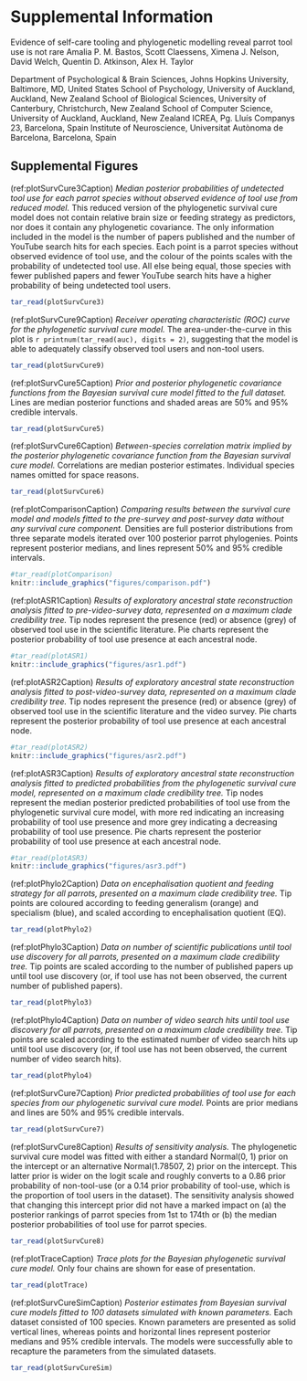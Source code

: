 \renewcommand{\figurename}{Figure}
\renewcommand{\tablename}{Table}
\renewcommand{\thefigure}{S\arabic{figure}} \setcounter{figure}{0}
\renewcommand{\thetable}{S\arabic{table}} \setcounter{table}{0}
\renewcommand{\theequation}{S\arabic{equation}} \setcounter{equation}{0}

# **Supplemental Information**

\setcounter{page}{1}
\centering
\noindent \hspace*{5mm} \small Evidence of self-care tooling and phylogenetic modelling reveal parrot tool use is not rare \newline
\hspace*{1cm} \small Amalia P. M. Bastos\textsuperscript{1,2}, Scott Claessens\textsuperscript{2}, Ximena J. Nelson\textsuperscript{3}, David Welch\textsuperscript{4}, \newline
\hspace*{25mm} Quentin D. Atkinson\textsuperscript{2}, Alex H. Taylor\textsuperscript{2,3,5,6} \newline
\raggedright
\noindent \footnotesize \textsuperscript{1} Department of Psychological & Brain Sciences, Johns Hopkins University, Baltimore, MD, United States \newline
\noindent \footnotesize \textsuperscript{2} School of Psychology, University of Auckland, Auckland, New Zealand \newline
\noindent \footnotesize \textsuperscript{3} School of Biological Sciences, University of Canterbury, Christchurch, New Zealand \newline
\noindent \footnotesize \textsuperscript{4} School of Computer Science, University of Auckland, Auckland, New Zealand \newline
\noindent \footnotesize \textsuperscript{5} ICREA, Pg. Lluís Companys 23, Barcelona, Spain \newline
\noindent \footnotesize \textsuperscript{6} Institute of Neuroscience, Universitat Autònoma de Barcelona, Barcelona, Spain \newline
\normalsize
\newpage

## Supplemental Figures

(ref:plotSurvCure3Caption) _Median posterior probabilities of undetected tool use for each parrot species without observed evidence of tool use from reduced model._ This reduced version of the phylogenetic survival cure model does not contain relative brain size or feeding strategy as predictors, nor does it contain any phylogenetic covariance. The only information included in the model is the number of papers published and the number of YouTube search hits for each species. Each point is a parrot species without observed evidence of tool use, and the colour of the points scales with the probability of undetected tool use. All else being equal, those species with fewer published papers and fewer YouTube search hits have a higher probability of being undetected tool users.

```r
tar_read(plotSurvCure3)
```

\newpage

(ref:plotSurvCure9Caption) _Receiver operating characteristic (ROC) curve for the phylogenetic survival cure model._ The area-under-the-curve in this plot is `r printnum(tar_read(auc), digits = 2)`, suggesting that the model is able to adequately classify observed tool users and non-tool users.

```r
tar_read(plotSurvCure9)
```

\newpage

(ref:plotSurvCure5Caption) _Prior and posterior phylogenetic covariance functions from the Bayesian survival cure model fitted to the full dataset._ Lines are median posterior functions and shaded areas are 50% and 95% credible intervals.

```r
tar_read(plotSurvCure5)
```

\newpage

(ref:plotSurvCure6Caption) _Between-species correlation matrix implied by the posterior phylogenetic covariance function from the Bayesian survival cure model._ Correlations are median posterior estimates. Individual species names omitted for space reasons.

```r
tar_read(plotSurvCure6)
```

\newpage

(ref:plotComparisonCaption) _Comparing results between the survival cure model and models fitted to the pre-survey and post-survey data without any survival cure component._ Densities are full posterior distributions from three separate models iterated over 100 posterior parrot phylogenies. Points represent posterior medians, and lines represent 50% and 95% credible intervals.

```r
#tar_read(plotComparison)
knitr::include_graphics("figures/comparison.pdf")
```

\newpage

(ref:plotASR1Caption) _Results of exploratory ancestral state reconstruction analysis fitted to pre-video-survey data, represented on a maximum clade credibility tree._ Tip nodes represent the presence (red) or absence (grey) of observed tool use in the scientific literature. Pie charts represent the posterior probability of tool use presence at each ancestral node.

```r
#tar_read(plotASR1)
knitr::include_graphics("figures/asr1.pdf")
```

\newpage

(ref:plotASR2Caption) _Results of exploratory ancestral state reconstruction analysis fitted to post-video-survey data, represented on a maximum clade credibility tree._ Tip nodes represent the presence (red) or absence (grey) of observed tool use in the scientific literature and the video survey. Pie charts represent the posterior probability of tool use presence at each ancestral node.

```r
#tar_read(plotASR2)
knitr::include_graphics("figures/asr2.pdf")
```

\newpage

(ref:plotASR3Caption) _Results of exploratory ancestral state reconstruction analysis fitted to predicted probabilities from the phylogenetic survival cure model, represented on a maximum clade credibility tree._ Tip nodes represent the median posterior predicted probabilities of tool use from the phylogenetic survival cure model, with more red indicating an increasing probability of tool use presence and more grey indicating a decreasing probability of tool use presence. Pie charts represent the posterior probability of tool use presence at each ancestral node.

```r
#tar_read(plotASR3)
knitr::include_graphics("figures/asr3.pdf")
```

\newpage

(ref:plotPhylo2Caption) _Data on encephalisation quotient and feeding strategy for all parrots, presented on a maximum clade credibility tree._ Tip points are coloured according to feeding generalism (orange) and specialism (blue), and scaled according to encephalisation quotient (EQ).

```r
tar_read(plotPhylo2)
```

\newpage

(ref:plotPhylo3Caption) _Data on number of scientific publications until tool use discovery for all parrots, presented on a maximum clade credibility tree._ Tip points are scaled according to the number of published papers up until tool use discovery (or, if tool use has not been observed, the current number of published papers).

```r
tar_read(plotPhylo3)
```

\newpage

(ref:plotPhylo4Caption) _Data on number of video search hits until tool use discovery for all parrots, presented on a maximum clade credibility tree._ Tip points are scaled according to the estimated number of video search hits up until tool use discovery (or, if tool use has not been observed, the current number of video search hits).

```r
tar_read(plotPhylo4)
```

\newpage

(ref:plotSurvCure7Caption) _Prior predicted probabilities of tool use for each species from our phylogenetic survival cure model._ Points are prior medians and lines are 50% and 95% credible intervals.

```r
tar_read(plotSurvCure7)
```

\newpage

(ref:plotSurvCure8Caption) _Results of sensitivity analysis._ The phylogenetic survival cure model was fitted with either a standard Normal(0, 1) prior on the intercept or an alternative Normal(1.78507, 2) prior on the intercept. This latter prior is wider on the logit scale and roughly converts to a 0.86 prior probability of non-tool-use (or a 0.14 prior probability of tool-use, which is the proportion of tool users in the dataset). The sensitivity analysis showed that changing this intercept prior did not have a marked impact on (a) the posterior rankings of parrot species from 1st to 174th or (b) the median posterior probabilities of tool use for parrot species.

```r
tar_read(plotSurvCure8)
```

\newpage

(ref:plotTraceCaption) _Trace plots for the Bayesian phylogenetic survival cure model._ Only four chains are shown for ease of presentation.

```r
tar_read(plotTrace)
```

\newpage

(ref:plotSurvCureSimCaption) _Posterior estimates from Bayesian survival cure models fitted to 100 datasets simulated with known parameters._ Each dataset consisted of 100 species. Known parameters are presented as solid vertical lines, whereas points and horizontal lines represent posterior medians and 95% credible intervals. The models were successfully able to recapture the parameters from the simulated datasets.

```r
tar_read(plotSurvCureSim)
```
